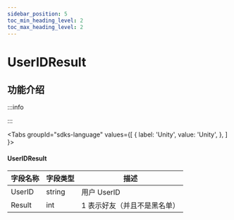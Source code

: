 ```yaml
---
sidebar_position: 5
toc_min_heading_level: 2
toc_max_heading_level: 2
---
```


# UserIDResult

## 功能介绍

:::info

:::

<Tabs
groupId="sdks-language"
values={[
{ label: 'Unity', value: 'Unity', },
]
}>

<TabItem value="Unity">

#### UserIDResult

| 字段名称 | 字段类型 | 描述                         |
| -------- | -------- | ---------------------------- |
| UserID   | string   | 用户 UserID                  |
| Result   | int      | 1 表示好友（并且不是黑名单） |

</TabItem>

</Tabs>
